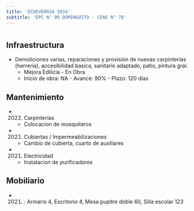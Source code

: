 ```yaml
---
title: 'ECHEVERRIA 5034'
subtitle: 'EPC N° 09 DOMINGUITO - CENS N° 78'
---
```


#
## Infraestructura

* Demoliciones varias, reparaciones y provisión de nuevas carpinterías (herreria), accesibilidad basica, sanitario adaptado, patio, pintura gral. 
    + Mejora Edilicia - En Obra 
    + Inicio de obra: NA - Avance: 90% - Plazo: 120 días 






## Mantenimiento

*  (2022) Carpinterías 
    + Colocacion de mosquiteros

*  (2021) Cubiertas / Impermeabilizaciones 
    + Cambio de cubierta, cuarto de auxiliares

*  (2021) Electricidad 
    + Instalacion de purificadores





## Mobiliario

*  (2021) : Armario 4, Escritorio 4, Mesa pupitre doble 60, Silla escolar 123 



